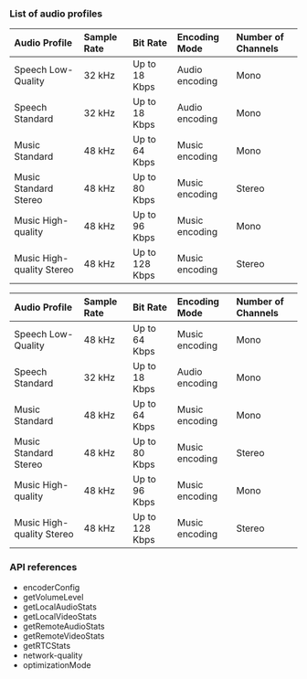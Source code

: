 

<PlatformWrapper platform="web">

### List of audio profiles

<ProductWrapper product="video-calling">

|Audio Profile |Sample Rate |Bit Rate |Encoding Mode |Number of Channels|
|:---|:---|:---|:---|:---|
|Speech Low-Quality |32 kHz|Up to 18 Kbps |Audio encoding |Mono|
|Speech Standard |32 kHz|Up to 18 Kbps |Audio encoding |Mono|
|Music Standard|48 kHz|Up to 64 Kbps |Music encoding |Mono|
|Music Standard Stereo |48 kHz|Up to 80 Kbps |Music encoding |Stereo|
|Music High-quality |48 kHz|Up to 96 Kbps |Music encoding|Mono|
|Music High-quality Stereo |48 kHz|Up to 128 Kbps |Music encoding |Stereo|

</ProductWrapper>

<ProductWrapper product="interactive-live-streaming">
    
|Audio Profile |Sample Rate |Bit Rate |Encoding Mode |Number of Channels|
|:---|:---|:---|:---|:---|
|Speech Low-Quality|48 kHz|Up to 64 Kbps |Music encoding |Mono|
|Speech Standard |32 kHz|Up to 18 Kbps |Audio encoding |Mono|
|Music Standard|48 kHz|Up to 64 Kbps |Music encoding |Mono|
|Music Standard Stereo |48 kHz|Up to 80 Kbps |Music encoding |Stereo|
|Music High-quality |48 kHz|Up to 96 Kbps |Music encoding|Mono|
|Music High-quality Stereo |48 kHz|Up to 128 Kbps |Music encoding |Stereo|

</ProductWrapper>

### API references

- <Link to="{{global.API_REF_WEB}}/interfaces/microphoneaudiotrackinitconfig.html#encoderconfig">encoderConfig</Link>
- <Link to="{{global.API_REF_WEB}}/interfaces/imicrophoneaudiotrack.html#getvolumelevel">getVolumeLevel</Link>
- <Link to="{{global.API_REF_WEB}}/interfaces/iagorartcclient.html#getlocalaudiostats">getLocalAudioStats</Link>
- <Link to="{{global.API_REF_WEB}}/interfaces/iagorartcclient.html#getlocalvideostats">getLocalVideoStats</Link>
- <Link to="{{global.API_REF_WEB}}/interfaces/iagorartcclient.html#getremoteaudiostats">getRemoteAudioStats</Link>
- <Link to="{{global.API_REF_WEB}}/interfaces/iagorartcclient.html#getremotevideostats">getRemoteVideoStats</Link>
- <Link to="{{global.API_REF_WEB}}/interfaces/iagorartcclient.html#getrtcstats">getRTCStats</Link>
- <Link to="{{global.API_REF_WEB}}/interfaces/iagorartcclient.html#event_network_quality">network-quality</Link>
- <Link to="{{global.API_REF_WEB}}/interfaces/cameravideotrackinitconfig.html#optimizationmode">optimizationMode</Link>


</PlatformWrapper>
